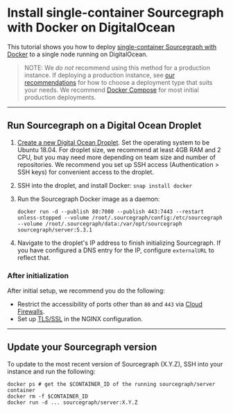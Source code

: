 # Install single-container Sourcegraph with Docker on DigitalOcean

This tutorial shows you how to deploy [single-container Sourcegraph with Docker](/admin/deploy/docker-single-container/) to a single node running on DigitalOcean.

> NOTE: We *do not* recommend using this method for a production instance. If deploying a production instance, see [our recommendations](/admin/deploy/) for how to choose a deployment type that suits your needs. We recommend [Docker Compose](/admin/deploy/docker-compose/digitalocean) for most initial production deployments.


---

## Run Sourcegraph on a Digital Ocean Droplet

1. [Create a new Digital Ocean Droplet](https://cloud.digitalocean.com/droplets/new). Set the
   operating system to be Ubuntu 18.04. For droplet size, we recommend at least 4GB RAM and 2 CPU,
   but you may need more depending on team size and number of repositories. We recommend you set up
   SSH access (Authentication > SSH keys) for convenient access to the droplet.
1. SSH into the droplet, and install Docker: `snap install docker`
1. Run the Sourcegraph Docker image as a daemon:

   ```
   docker run -d --publish 80:7080 --publish 443:7443 --restart unless-stopped --volume /root/.sourcegraph/config:/etc/sourcegraph --volume /root/.sourcegraph/data:/var/opt/sourcegraph sourcegraph/server:5.3.1
   ```
1. Navigate to the droplet's IP address to finish initializing Sourcegraph. If you have configured a
   DNS entry for the IP, configure `externalURL` to reflect that.

### After initialization

After initial setup, we recommend you do the following:

* Restrict the accessibility of ports other than `80` and `443` via [Cloud
  Firewalls](https://www.digitalocean.com/docs/networking/firewalls/quickstart/).
* Set up [TLS/SSL](/admin/http_https_configuration#nginx-ssl-https-configuration) in the NGINX configuration.

---

## Update your Sourcegraph version

To update to the most recent version of Sourcegraph (X.Y.Z), SSH into your instance and run the following:

```
docker ps # get the $CONTAINER_ID of the running sourcegraph/server container
docker rm -f $CONTAINER_ID
docker run -d ... sourcegraph/server:X.Y.Z
```
